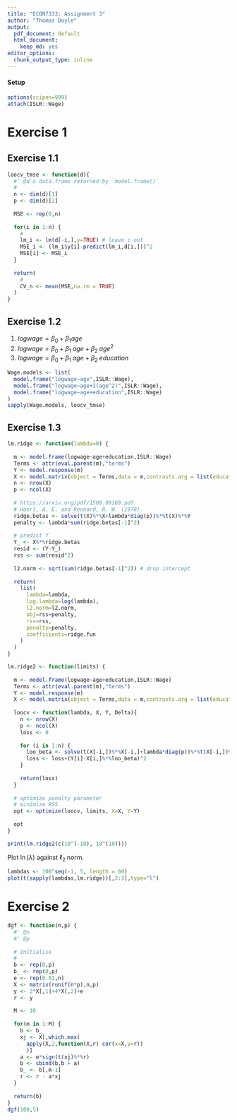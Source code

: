 ```yaml
---
title: "ECON7333: Assignment 3"
author: "Thomas Doyle"
output:
  pdf_document: default
  html_document: 
    keep_md: yes
editor_options:
  chunk_output_type: inline
---
```


#### Setup

```r
options(scipen=999)
attach(ISLR::Wage)
```

# Exercise 1

## Exercise 1.1

```r

loocv_tmse <- function(d){
  #' @d a data.frame returned by `model.frame()`
  #
  n <- dim(d)[1]
  p <- dim(d)[2]
  
  MSE <- rep(0,n)
  
  for(i in 1:n) {
    #
    lm_i <- lm(d[-i,],y=TRUE) # leave i out
    MSE_i <- (lm_i$y[i]-predict(lm_i,d[i,]))^2
    MSE[i] <- MSE_i
  }
  
  return(
    # 
    CV_n <- mean(MSE,na.rm = TRUE)
  )
}

```

## Exercise 1.2

1. $logwage=\beta_0+\beta_1 age$
2. $logwage=\beta_0+\beta_1\;age + \beta_2\; age^2$
3. $logwage=\beta_0+\beta_1\;age + \beta_2\; education$

```r
Wage.models <- list(
  model.frame("logwage~age",ISLR::Wage),
  model.frame("logwage~age+I(age^2)",ISLR::Wage),
  model.frame("logwage~age+education",ISLR::Wage)
)
sapply(Wage.models, loocv_tmse)
```

## Exercise 1.3


```r

lm.ridge <- function(lambda=0) {
  
  m <- model.frame(logwage~age+education,ISLR::Wage)
  Terms <- attr(eval.parent(m),"terms")
  Y <- model.response(m)
  X <- model.matrix(object = Terms,data = m,contrasts.arg = list(education="contr.treatment"))
  n <- nrow(X)
  p <- ncol(X)
  
  # https://arxiv.org/pdf/1509.09169.pdf
  # Hoerl, A. E. and Kennard, R. W. (1970). 
  ridge.betas <- solve(t(X)%*%X+lambda*diag(p))%*%t(X)%*%Y
  penalty <- lambda*sum(ridge.betas[-1]^2)
  
  # predict Y
  Y_ <- X%*%ridge.betas
  resid <- (Y-Y_) 
  rss <- sum(resid^2)
  
  l2.norm <- sqrt(sum(ridge.betas[-1]^2)) # drop intercept
  
  return(
    list(
      lambda=lambda,
      log.lambda=log(lambda),
      l2.norm=l2.norm,
      obj=rss+penalty,
      rss=rss,
      penalty=penalty,
      coefficients=ridge.fun
    )
  )
}

```

```r

lm.ridge2 <- function(limits) {
  
  m <- model.frame(logwage~age+education,ISLR::Wage)
  Terms <- attr(eval.parent(m),"terms")
  Y <- model.response(m)
  X <- model.matrix(object = Terms,data = m,contrasts.arg = list(education="contr.treatment"))
  
  loocv <- function(lambda, X, Y, Delta){
    n <- nrow(X)
    p <- ncol(X)
    loss <- 0
    
    for (i in 1:n) {
      loo_beta <- solve(t(X[-i,])%*%X[-i,]+lambda*diag(p))%*%t(X[-i,])%*%Y[-i]
      loss <- loss+(Y[i]-X[i,]%*%loo_beta)^2
    }
    
    return(loss)
  }
  
  # optimize penalty parameter
  # minimize RSS
  opt <- optimize(loocv, limits, X=X, Y=Y)
  
  opt
}

print(lm.ridge2(c(10^(-10), 10^(10))))
```

Plot $\ln(\lambda)$ against $\ell_2\;\text{norm}$.

```r
lambdas <- 100^seq(-1, 5, length = 60)
plot(t(sapply(lambdas,lm.ridge))[,2:3],type="l")
```


# Exercise 2

```r

dgf <- function(n,p) {
  #' @n 
  #' @p
  
  # Initialise
  # 
  b <- rep(0,p)
  b_ <- rep(0,p)
  e <- rep(0.01,n)
  X <- matrix(runif(n*p),n,p)
  y <- 2*X[,1]+4*X[,2]+e
  r <- y
  
  M <- 10
  
  for(m in 1:M) {
    b <- b_
    xj <- X[,which.max(
      apply(X,2,function(X,r) cor(x=X,y=r))
      )]
    a <- e*sign(t(xj)%*%r)
    b <- cbind(b,b + a)
    b_ <- b[,m-1]
    r <- r - a*xj
  }
  
  return(b)
}
dgf(100,5)

```